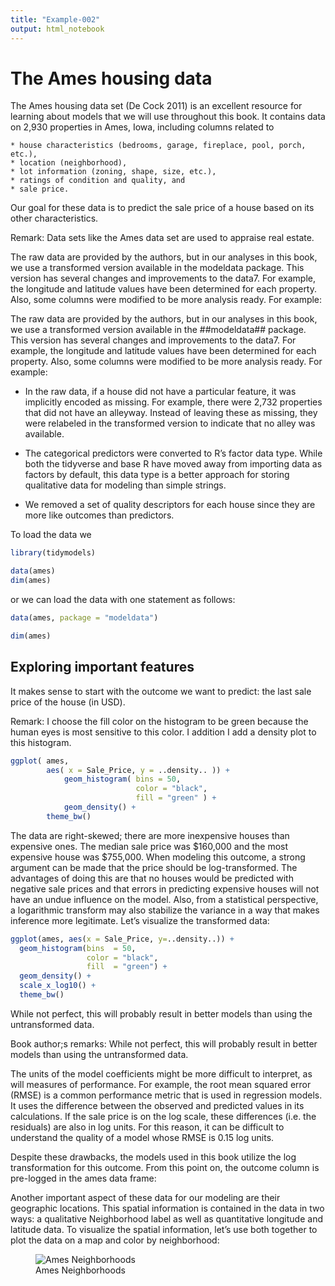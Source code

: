 ```yaml
---
title: "Example-002"
output: html_notebook
---
```


# The Ames housing data

The Ames housing data set (De Cock 2011) is an excellent resource for learning about models that we will use throughout this book. It contains data on 2,930 properties in Ames, Iowa, including columns related to

    * house characteristics (bedrooms, garage, fireplace, pool, porch, etc.),
    * location (neighborhood),
    * lot information (zoning, shape, size, etc.),
    * ratings of condition and quality, and
    * sale price.
    
Our goal for these data is to predict the sale price of a house based on its other characteristics. 

Remark: Data sets like the Ames data set are used to appraise real estate. 

The raw data are provided by the authors, but in our analyses in this book, we use a transformed version available in the modeldata package. This version has several changes and improvements to the data7. For example, the longitude and latitude values have been determined for each property. Also, some columns were modified to be more analysis ready. For example:

The raw data are provided by the authors, but in our analyses in this book, we use a transformed version available in the ##modeldata## package. This version has several changes and improvements to the data7. For example, the longitude and latitude values have been determined for each property. Also, some columns were modified to be more analysis ready. For example:

* In the raw data, if a house did not have a particular feature, it was implicitly encoded as missing. For example, there were 2,732 properties that did not have an alleyway. Instead of leaving these as missing, they were relabeled in the transformed version to indicate that no alley was available.

* The categorical predictors were converted to R’s factor data type. While both the tidyverse and base R have moved away from importing data as factors by default, this data type is a better approach for storing qualitative data for modeling than simple strings.

* We removed a set of quality descriptors for each house since they are more like outcomes than predictors.

To  load the data we

```r
library(tidymodels)

data(ames)
dim(ames)
```

or we can load the data with one statement as follows:

```r
data(ames, package = "modeldata")

dim(ames)
```


## Exploring important features

It makes sense to start with the outcome we want to predict: the last sale price of the house (in USD).

Remark: I choose the fill color on the histogram to be green because the human eyes is most sensitive to this color.  I addition I add a density plot to this histogram.

```r
ggplot( ames,
        aes( x = Sale_Price, y = ..density.. )) +
            geom_histogram( bins = 50,
                            color = "black",
                            fill = "green" ) +
            geom_density() +
        theme_bw()
```

The data are right-skewed; there are more inexpensive houses than expensive ones. The median sale price was $160,000 and the most expensive house was $755,000. When modeling this outcome, a strong argument can be made that the price should be log-transformed. The advantages of doing this are that no houses would be predicted with negative sale prices and that errors in predicting expensive houses will not have an undue influence on the model. Also, from a statistical perspective, a logarithmic transform may also stabilize the variance in a way that makes inference more legitimate. Let’s visualize the transformed data:

```r
ggplot(ames, aes(x = Sale_Price, y=..density..)) + 
  geom_histogram(bins  = 50,
                 color = "black",
                 fill  = "green") + 
  geom_density() +
  scale_x_log10() +
  theme_bw()
```
While not perfect, this will probably result in better models than using the untransformed data.

Book author;s remarks: While not perfect, this will probably result in better models than using the untransformed data.

The units of the model coefficients might be more difficult to interpret, as will measures of performance. For example, the root mean squared error (RMSE) is a common performance metric that is used in regression models. It uses the difference between the observed and predicted values in its calculations. If the sale price is on the log scale, these differences (i.e. the residuals) are also in log units. For this reason, it can be difficult to understand the quality of a model whose RMSE is 0.15 log units.

Despite these drawbacks, the models used in this book utilize the log transformation for this outcome. From this point on, the outcome column is pre-logged in the ames data frame:


Another important aspect of these data for our modeling are their geographic locations. This spatial information is contained in the data in two ways: a qualitative Neighborhood label as well as quantitative longitude and latitude data. To visualize the spatial information, let’s use both together to plot the data on a map and color by neighborhood:

![Ames Neighborhoods ](http://D:/R-Projects/MyTutorials/A Gentle introduction to tidymodels/images/AMes_001.PNG)
